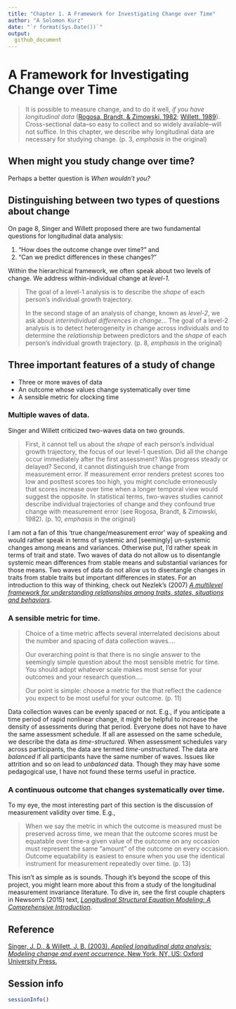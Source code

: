 ```yaml
---
title: "Chapter 1. A Framework for Investigating Change over Time"
author: "A Solomon Kurz"
date: "`r format(Sys.Date())`"
output:
  github_document
---
```


# A Framework for Investigating Change over Time

> It is possible to measure change, and to do it well, *if you have longitudinal data* ([Rogosa, Brandt, & Zimowski, 1982](https://www.researchgate.net/publication/232478172_A_Growth_Curve_Approach_to_the_Measurement_of_Change); [Willett, 1989](https://journals.sagepub.com/doi/pdf/10.1177/001316448904900309?casa_token=WvtBn5saBD0AAAAA:LIkgb_cU4Ou_pJrUTG9Z3cEVdXCJhxCIo6UYuTCs7uwcM2_haiBZPb9yOxtb4yEXKxJXHPZJOF4ilA)). Cross-sectional data--so easy to collect and so widely available--will not suffice. In this chapter, we describe why longitudinal data are necessary for studying change. (p. 3, *emphasis* in the original)

## When might you study change over time?

Perhaps a better question is *When wouldn't you?*

## Distinguishing between two types of questions about change

On page 8, Singer and Willett proposed there are two fundamental questions for longitudinal data analysis:

1. "How does the outcome change over time?" and
2. "Can we predict differences in these changes?"

Within the hierarchical framework, we often speak about two levels of change. We address within-individual change at *level-1*.

> The goal of a level-1 analysis is to describe the *shape* of each person's individual growth trajectory.
>
> In the second stage of an analysis of change, known as *level-2*, we ask about *interindividual differences in change*... The goal of a level-2 analysis is to detect heterogeneity in change across individuals and to determine the *relationship* between predictors and the *shape* of each person's individual growth trajectory. (p. 8, *emphasis* in the original)

## Three important features of a study of change

* Three or more waves of data
* An outcome whose values change systematically over time
* A sensible metric for clocking time

### Multiple waves of data.

Singer and Willett criticized two-waves data on two grounds.

> First, it cannot tell us about the *shape* of each person's individual growth trajectory, the focus of our level-1 question. Did all the change occur immediately after the first assessment? Was progress steady or delayed? Second, it cannot distinguish true change from measurement error. If measurement error renders pretest scores too low and posttest scores too high, you might conclude erroneously that scores increase over time when a longer temporal view would suggest the opposite. In statistical terms, two-waves studies cannot describe individual trajectories of change and they confound true change with measurement error (see Rogosa, Brandt, & Zimowski, 1982). (p. 10, *emphasis* in the original)

I am not a fan of this 'true change/measurement error' way of speaking and would rather speak in terms of systemic and [seemingly] un-systemic changes among means and variances. Otherwise put, I'd rather speak in terms of trait and state. Two waves of data do not allow us to disentangle systemic mean differences from stable means and substantial variances for those means. Two waves of data do not allow us to disentangle changes in traits from stable traits but important differences in states. For an introduction to this way of thinking, check out Nezlek's (2007) [*A multilevel framework for understanding relationships among traits, states, situations and behaviors*](https://www.researchgate.net/publication/228079300_A_Multilevel_Framework_for_Understanding_Relationships_Among_Traits_States_Situations_and_Behaviours).

### A sensible metric for time.

> Choice of a time metric affects several interrelated decisions about the number and spacing of data collection waves....
>
> Our overarching point is that there is no single answer to the seemingly simple question about the most sensible metric for time. You should adopt whatever scale makes most sense for your outcomes and your research question....
>
> Our point is simple: choose a metric for the that reflect the cadence you expect to be most useful for your outcome. (p. 11)

Data collection waves can be evenly spaced or not. E.g., if you anticipate a time period of rapid nonlinear change, it might be helpful to increase the density of assessments during that period. Everyone does not have to have the same assessment schedule. If all are assessed on the same schedule, we describe the data as *time-structured*. When assessment schedules vary across participants, the data are termed *time-unstructured*. The data are *balanced* if all participants have the same number of waves. Issues like attrition and so on lead to *unbalanced* data. Though they may have some pedagogical use, I have not found these terms useful in practice.

### A continuous outcome that changes systematically over time.

To my eye, the most interesting part of this section is the discussion of measurement validity over time. E.g.,

> When we say the metric in which the outcome is measured must be preserved across time, we mean that the outcome scores must be equatable over time--a given value of the outcome on any occasion must represent the same "amount" of the outcome on every occasion. Outcome equatability is easiest to ensure when you use the identical instrument for measurement repeatedly over time. (p. 13)

This isn't as simple as is sounds. Though it's beyond the scope of this project, you might learn more about this from a study of the longitudinal measurement invariance literature. To dive in, see the first couple chapters in Newsom's (2015) text, [*Longitudinal Structural Equation Modeling: A Comprehensive Introduction*](http://www.longitudinalsem.com/).

## Reference {-}

[Singer, J. D., & Willett, J. B. (2003). *Applied longitudinal data analysis: Modeling change and event occurrence*. New York, NY, US: Oxford University Press.](https://www.oxfordscholarship.com/view/10.1093/acprof:oso/9780195152968.001.0001/acprof-9780195152968)

## Session info {-}

```r
sessionInfo()
```

